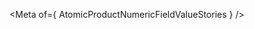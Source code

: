 
<Meta of={ AtomicProductNumericFieldValueStories } />

<Title />
<Subtitle><Description/></Subtitle>

<CanvasWithGithub
  of={ AtomicProductNumericFieldValueStories.Default }
  githubPath="commerce/atomic-product-numeric-field-value/atomic-product-numeric-field-value.ts"
/>

## Usage
The `atomic-product-numeric-field-value` component displays a numeric field value for a product, such as ratings or reviews.

It is typically used within `atomic-product-template` components to show numeric attributes of a product in a product list.

```html
<atomic-commerce-interface>
  ...
  <atomic-commerce-product-list>
    <atomic-product-template>
      <template>
        ...
          <atomic-product-numeric-field-value field="ec_rating"></atomic-product-numeric-field-value>

      </template>
    </atomic-product-template>
  </atomic-commerce-product-list>
</atomic-commerce-interface>
```

## Examples
<Stories title={""}/>

## Reference
<ArgTypes />
